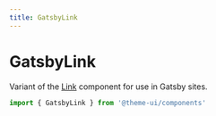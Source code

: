 ```yaml
---
title: GatsbyLink
---
```


# GatsbyLink

Variant of the [Link](/components/link) component for use in Gatsby sites.

```js
import { GatsbyLink } from '@theme-ui/components'
```
